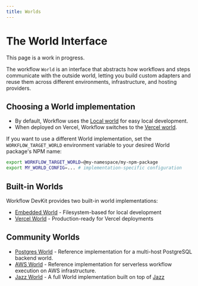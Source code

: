 ```yaml
---
title: Worlds
---
```



# The World Interface

<Callout type="wip">

This page is a work in progress.

</Callout>

The workflow `World` is an interface that abstracts how workflows and steps communicate with the outside world, letting you build custom adapters and reuse them across different environments, infrastructure, and hosting providers.

## Choosing a World implementation

- By default, Workflow uses the [Local world](/docs/deploying/world/embedded-world) for easy local development.
- When deployed on Vercel, Workflow switches to the [Vercel world](/docs/deploying/world/vercel-world).

If you want to use a different World implementation, set the `WORKFLOW_TARGET_WORLD` environment variable to your desired World package's NPM name:

```bash
export WORKFLOW_TARGET_WORLD=@my-namespace/my-npm-package
export MY_WORLD_CONFIG=... # implementation-specific configuration
```

## Built-in Worlds

Workflow DevKit provides two built-in world implementations:

- [Embedded World](/docs/deploying/world/embedded-world) - Filesystem-based for local development
- [Vercel World](/docs/deploying/world/vercel-world) - Production-ready for Vercel deployments

## Community Worlds

- [Postgres World](/docs/deploying/world/postgres-world) - Reference implementation for a multi-host PostgreSQL backend world.
- [AWS World](/docs/deploying/world/aws-world) - Reference implementation for serverless workflow execution on AWS infrastructure.
- [Jazz World](https://github.com/garden-co/workflow-world-jazz) - A full World implementation built on top of [Jazz](https://jazz.tools)

